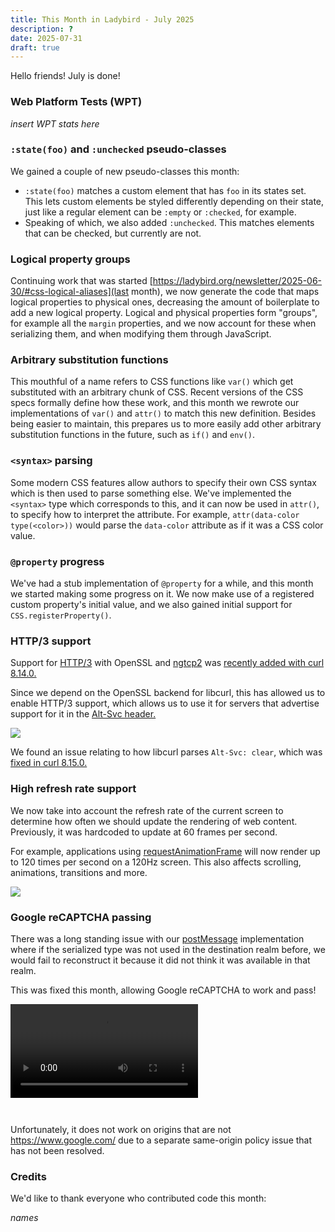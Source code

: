 ```yaml
---
title: This Month in Ladybird - July 2025
description: ?
date: 2025-07-31
draft: true
---
```


Hello friends! July is done!

### Web Platform Tests (WPT)

_insert WPT stats here_

### `:state(foo)` and `:unchecked` pseudo-classes

We gained a couple of new pseudo-classes this month:

- `:state(foo)` matches a custom element that has `foo` in its states set. This lets custom elements be styled
  differently depending on their state, just like a regular element can be `:empty` or `:checked`, for example.
- Speaking of which, we also added `:unchecked`. This matches elements that can be checked, but currently are not.

### Logical property groups

Continuing work that was started [https://ladybird.org/newsletter/2025-06-30/#css-logical-aliases](last month),
we now generate the code that maps logical properties to physical ones, decreasing the amount of boilerplate to add
a new logical property. Logical and physical properties form "groups", for example all the `margin` properties, and
we now account for these when serializing them, and when modifying them through JavaScript.

### Arbitrary substitution functions

This mouthful of a name refers to CSS functions like `var()` which get substituted with an arbitrary chunk of CSS.
Recent versions of the CSS specs formally define how these work, and this month we rewrote our implementations of
`var()` and `attr()` to match this new definition. Besides being easier to maintain, this prepares us to more easily
add other arbitrary substitution functions in the future, such as `if()` and `env()`.

### `<syntax>` parsing

Some modern CSS features allow authors to specify their own CSS syntax which is then used to parse something else.
We've implemented the `<syntax>` type which corresponds to this, and it can now be used in `attr()`, to specify how
to interpret the attribute. For example, `attr(data-color type(<color>))` would parse the `data-color` attribute as
if it was a CSS color value.

### `@property` progress

We've had a stub implementation of `@property` for a while, and this month we started making some progress on it.
We now make use of a registered custom property's initial value, and we also gained initial support for `CSS.registerProperty()`.

### HTTP/3 support

Support for [HTTP/3](https://en.wikipedia.org/wiki/HTTP/3) with OpenSSL and [ngtcp2](https://github.com/ngtcp2/ngtcp2) was [recently added with curl 8.14.0.](https://curl.se/ch/8.14.0.html)

Since we depend on the OpenSSL backend for libcurl, this has allowed us to enable HTTP/3 support, which allows us to
use it for servers that advertise support for it in the [Alt-Svc header.](https://developer.mozilla.org/en-US/docs/Web/HTTP/Reference/Headers/Alt-Svc)

![](/assets/img/newsletter-july-2025-http-3.png)

We found an issue relating to how libcurl parses `Alt-Svc: clear`, which was [fixed in curl 8.15.0.](https://curl.se/ch/8.15.0.html)

### High refresh rate support

We now take into account the refresh rate of the current screen to determine how often we should update the rendering of web content.
Previously, it was hardcoded to update at 60 frames per second.

For example, applications using [requestAnimationFrame](https://developer.mozilla.org/en-US/docs/Web/API/Window/requestAnimationFrame)
will now render up to 120 times per second on a 120Hz screen. This also affects scrolling, animations, transitions and more.

![](/assets/img/newsletter-july-2025-high-refresh-rate.png)

### Google reCAPTCHA passing

There was a long standing issue with our [postMessage](https://developer.mozilla.org/en-US/docs/Web/API/Window/postMessage) implementation
where if the serialized type was not used in the destination realm before, we would fail to reconstruct it because it did not think it was
available in that realm.

This was fixed this month, allowing Google reCAPTCHA to work and pass!

<video controls style="margin-bottom: 2em">
  <source src="/assets/img/newsletter-july-2025-google-recaptcha.mp4"></source>
</video>

Unfortunately, it does not work on origins that are not https://www.google.com/ due to a separate same-origin policy issue that has not been
resolved.

### Credits

We'd like to thank everyone who contributed code this month:

_names_
